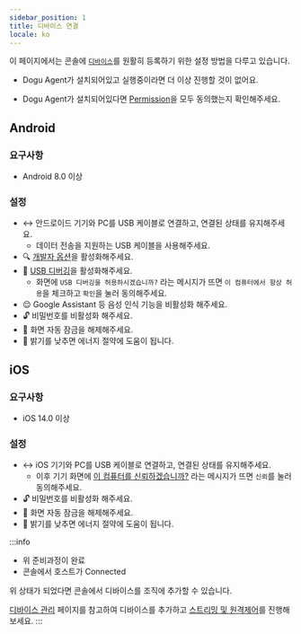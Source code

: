 ```yaml
---
sidebar_position: 1
title: 디바이스 연결
locale: ko
---
```



이 페이지에서는 콘솔에 [`디바이스`](/device-farm#device)를 원활히 등록하기 위한 설정 방법을 다루고 있습니다.

<Tabs  defaultValue="android">
<TabItem value="windows" label="Windows" default>

- Dogu Agent가 설치되어있고 실행중이라면 더 이상 진행할 것이 없어요.

</TabItem>
<TabItem value="macos" label="macOS">

- Dogu Agent가 설치되어있다면 [Permission](../host/get-started#troubleshoot)을 모두 동의했는지 확인해주세요.

</TabItem>
<TabItem value="android" label="Android">

## Android

### 요구사항

- Android 8.0 이상

### 설정

- ↔ 안드로이드 기기와 PC를 USB 케이블로 연결하고, 연결된 상태를 유지해주세요.
  - 데이터 전송을 지원하는 USB 케이블을 사용해주세요.
- 🔍 [개발자 옵션](https://developer.android.com/studio/debug/dev-options)을 활성화해주세요.
- 🐛 [USB 디버깅](https://developer.android.com/studio/run/device#setting-up)을 활성화해주세요.
  - 화면에 `USB 디버깅을 허용하시겠습니까?` 라는 메시지가 뜨면 `이 컴퓨터에서 항상 허용`을 체크하고 `확인`을 눌러 동의해주세요.
- 😌 Google Assistant 등 음성 인식 기능을 비활성화 해주세요.
- 🔓 비밀번호를 비활성화 해주세요.
- 📱 화면 자동 잠금을 해제해주세요.
- 🔅 밝기를 낮추면 에너지 절약에 도움이 됩니다.

</TabItem>
<TabItem value="ios" label="iOS">

## iOS

### 요구사항

- iOS 14.0 이상

### 설정

- ↔ iOS 기기와 PC를 USB 케이블로 연결하고, 연결된 상태를 유지해주세요.
  - 이후 기기 화면에 [이 컴퓨터를 신뢰하겠습니까?](https://support.apple.com/ko-kr/HT202778) 라는 메시지가 뜨면 `신뢰`를 눌러 동의해주세요.
- 🔓 비밀번호를 비활성화 해주세요.
- 📱 화면 자동 잠금을 해제해주세요.
- 🔅 밝기를 낮추면 에너지 절약에 도움이 됩니다.

</TabItem>
</Tabs>

:::info

- 위 준비과정이 완료
- 콘솔에서 호스트가 Connected

위 상태가 되었다면 콘솔에서 디바이스를 조직에 추가할 수 있습니다.

[디바이스 관리](/management/organization/device/device-management) 페이지를 참고하여 디바이스를 추가하고 [스트리밍 및 원격제어](streaming-and-remote-control)를 진행해보세요.
:::
